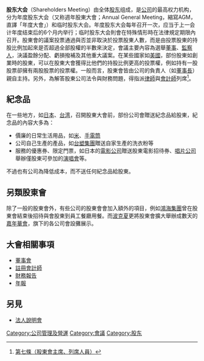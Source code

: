 '''股东大会'''（Shareholders Meeting）由全体[[股东|股东]]组成，是[[公司|公司]]的最高权力机构，分为年度股东大会（又称週年股東大會；Annual General Meeting，縮寫AGM，直譯「年度大會」）和临时股东大会。年度股东大会每年召开一次，应当于上一会计年度结束后的6个月内举行；临时股东大会則會在特殊情形時在法律規定期限內召开。股東會的議案投票通過與否並非取決於投票股東人數，而是由投票股東的持股比例加起來是否超過全部股權的半數來決定，會議主要內容為選舉[[董事|董事]]、[[監察人|監察人]]，決議盈餘分配、虧損撥補及其他重大議案。在某些國家如[[美國|美國]]，部份股東如創業時的股東，可以在股東大會獲得比他們的持股比例更高的投票權，例如持有一股股票卻擁有兩股股票的投票權。一般而言，股東會皆由公司的負責人（如[[董事長|董事長]]）親自主持。另外，為解答股東公司法令與財務問題，得指派[[律師|律師]]與[[會計師|會計師]]列席<ref>[http://www.selaw.com.tw/LawArticleRef.aspx?LawID=G0100294&ModifyDate=1040128&LawNO=7000 第七條（股東會主席、列席人員）]</ref>。

==紀念品==
在一些地方，如[[日本|日本]]、[[中華民國|台湾]]，召開股東大會前，部份公司會贈送紀念品給股東，紀念品的內容大多為：

*價廉的日常生活用品，如[[大米|米]]、[[手電筒|手電筒]]
*公司自己生產的產品，如[[台塑集團|台塑集團]]贈送自家生產的洗衣粉等
*服務的優惠券、限定門票，如日本的[[電影公司|電影公司]]贈送股東電影招待券、[[唱片公司|唱片公司]]舉辦僅股東可參加的[[演唱會|演唱會]]等。

不過也有公司為降低成本，而不送任何紀念品給股東。

==另類股東會==
除了一般的股東會外，有些公司的股東會會加入額外的項目，例如[[鴻海集團|鴻海集團]]曾在股東會結束後招待與會股東到員工餐廳用餐。而[[波克夏|波克夏]]更將股東會擴大舉辦成數天的[[嘉年華會|嘉年華會]]，旗下的各公司會設攤展示。

==大會相關事項==
* [[董事會|董事會]]
* [[註冊會計師|註冊會計師]]
* [[財務報表|財務報告]]
* [[年報|年報]]

==另見==
*[[法人說明會|法人說明會]]

{{公司头衔}}

{{Authority control}}
[[Category:公司管理及營運|Category:公司管理及營運]]
[[Category:會議|Category:會議]]
[[Category:股东|Category:股东]]